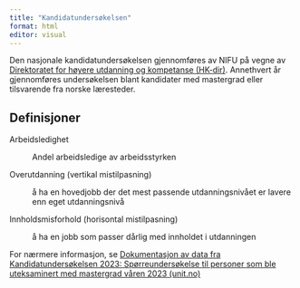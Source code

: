 ```yaml
---
title: "Kandidatundersøkelsen"
format: html
editor: visual
---
```


Den nasjonale kandidatundersøkelsen gjennomføres av NIFU på vegne av [Direktoratet for høyere utdanning og kompetanse (HK-dir)](https://www.hkdir.no). Annethvert år gjennomføres undersøkelsen blant kandidater med mastergrad eller tilsvarende fra norske læresteder.

## Definisjoner

Arbeidsledighet

:   Andel arbeidsledige av arbeidsstyrken

Overutdanning (vertikal mistilpasning)

:   å ha en hovedjobb der det mest passende utdanningsnivået er lavere enn eget utdanningsnivå

Innholdsmisforhold (horisontal mistilpasning)

:   å ha en jobb som passer dårlig med innholdet i utdanningen

For nærmere informasjon, se [Dokumentasjon av data fra Kandidatundersøkelsen 2023: Spørreundersøkelse til personer som ble uteksaminert med mastergrad våren 2023 (unit.no)](https://nifu.brage.unit.no/nifu-xmlui/bitstream/handle/11250/3127479/NIFUarbeidsnotat2024-9.pdf?sequence=1&isAllowed=y "https://nifu.brage.unit.no/nifu-xmlui/bitstream/handle/11250/3127479/nifuarbeidsnotat2024-9.pdf?sequence=1&isallowed=y")
